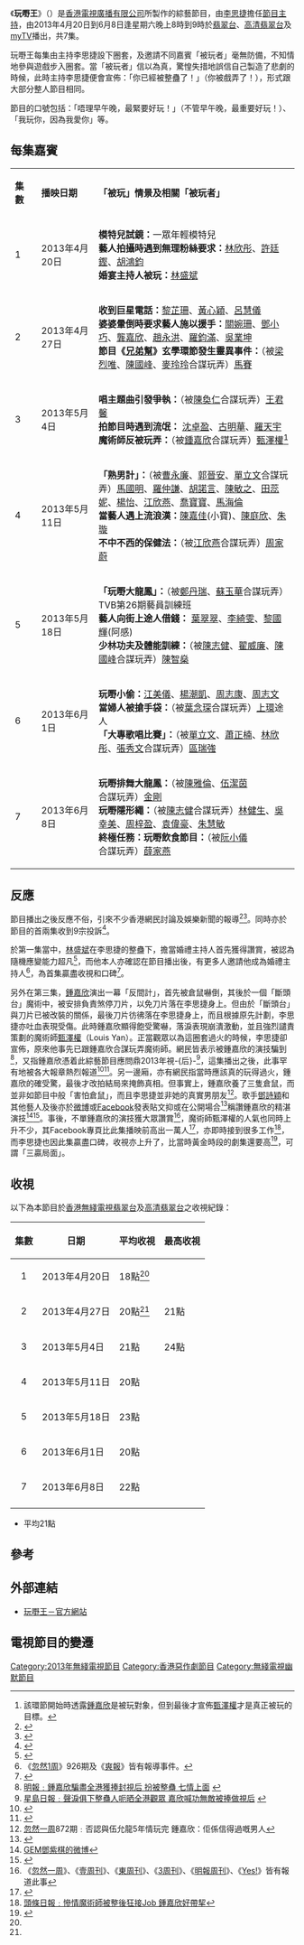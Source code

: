 {{無綫節目
|中文節目名=玩嘢王
|英文節目名={{lang|en|Office of Practical Jokes}}
|圖像=[[File:TVB_Office_of_Practical_Jokes.jpg|300px]]
|圖說=
|別名=
|類型=綜藝節目
|演出=玩嘢特派員：<br/>[[張秀文|張秀文]]（第1-4集）、<br/>[[麥皓兒|麥皓兒]]（第5-7集）
|監製=[[黃中濠|黃中濠]]
|編審=[[鄭月明|鄭月明]]
|主持=[[李思捷|李思捷]]
|旁白=[[陳永信|陳永信]]
|相關=[[農夫小儀嬉|農夫小儀嬉]]<br>[[愚樂I_Love_U|愚樂I Love U]]<br>[[大整蠱|大整蠱]]
|主題曲=
|主題音樂=
|主題作曲家=
|國家= {{HKG}}
|集數=7
|製作年份= 2013年
|每集長= 60分鐘（連廣告）
|翡翠台首播日期= 2013年4月20日－6月8日
|翡翠台首播時間= 逢星期六 20:00 - 21:00（連廣告）<br/>5月25日 暫停播映<br/>6月8日 20:00－21:15
|高清翡翠台首播日期= 2013年4月20日－6月8日
|高清翡翠台首播時間= 逢星期六 20:00 - 21:00（連廣告）<br/>5月25日 暫停播映<br/>6月8日 20:00－21:15
|官方網站= http://programme.tvb.com/variety/officeofpracticaljokes/
|備註=
}}

《'''玩嘢王'''》（{{lang-en|Office of Practical Jokes}}）是[[香港|香港]][[電視廣播有限公司|電視廣播有限公司]]所製作的綜藝節目，由[[李思捷|李思捷]]擔任[[節目主持|節目主持]]，由2013年4月20日到6月8日逢星期六晚上8時到9時於[[翡翠台|翡翠台]]、[[高清翡翠台|高清翡翠台]]及[[myTV|myTV]]播出，共7集。

玩嘢王每集由主持李思捷設下圈套，及邀請不同嘉賓「被玩者」毫無防備，不知情地參與遊戲步入圈套。當「被玩者」信以為真，驚惶失措地誤信自己製造了悲劇的時候，此時主持李思捷便會宣佈：「你已經被整蠱了！」（你被戲弄了！），形式跟大部分整人節目相同。

節目的口號包括：「唔理早午晚，最緊要好玩！」（不管早午晚，最重要好玩！）、「我玩你，因為我愛你」等。

==每集嘉賓==
{|class="wikitable" style="width:60%; font-size: 14px;"
|- style="background:cornflowerblue; color:white" align=center
|style="width:1%"|'''集數'''||style="width:3%"|'''播映日期'''||style="width:18%"|'''「被玩」情景及相關「被玩者」'''
|-
|1
|2013年4月20日
|'''模特兒試鏡：'''一眾年輕模特兒<br>
'''藝人拍攝時遇到無理粉絲要求：'''[[林欣彤|林欣彤]]、[[許廷鏗|許廷鏗]]、[[胡鴻鈞|胡鴻鈞]]<br>
'''婚宴主持人被玩：'''[[林盛斌|林盛斌]]
|-
|2
|2013年4月27日
|'''收到巨星電話：'''[[黎芷珊|黎芷珊]]、[[黃心穎|黃心穎]]、[[呂慧儀|呂慧儀]]<br>
'''婆婆暈倒時要求藝人施以援手：'''[[關婉珊|關婉珊]]、[[鄧小巧|鄧小巧]]、[[龔嘉欣|龔嘉欣]]、[[趙永洪|趙永洪]]、[[羅鈞滿|羅鈞滿]]、[[吳業坤|吳業坤]]<br>
'''節目《[[兄弟幫|兄弟幫]]》玄學環節發生靈異事件：'''（被[[梁烈唯|梁烈唯]]、[[陳國峰|陳國峰]]、[[麥玲玲|麥玲玲]]合謀玩弄）[[馬賽_(藝人)|馬賽]]
|-
|3
|2013年5月4日
|'''唱主題曲引發爭執：'''（被[[陳奐仁|陳奐仁]]合謀玩弄）[[王君馨|王君馨]]<br>
'''拍節目時遇到流氓：''' [[沈卓盈|沈卓盈]]、[[古明華|古明華]]、[[羅天宇|羅天宇]]<br>
'''魔術師反被玩弄：'''（被[[鍾嘉欣|鍾嘉欣]]合謀玩弄）[[甄澤權|甄澤權]]<ref>該環節開始時透露[[鍾嘉欣|鍾嘉欣]]是被玩對象，但到最後才宣佈[[甄澤權|甄澤權]]才是真正被玩的目標。</ref>
|-
|4
|2013年5月11日
|'''「熟男計」：'''（被[[曹永廉|曹永廉]]、[[郭晉安|郭晉安]]、[[單立文|單立文]]合謀玩弄）[[馬國明|馬國明]]、[[羅仲謙|羅仲謙]]、[[胡諾言|胡諾言]]、[[陳敏之|陳敏之]]、[[田蕊妮|田蕊妮]]、[[楊怡|楊怡]]、[[江欣燕|江欣燕]]、[[喬寶寶|喬寶寶]]、[[馬海倫|馬海倫]]<br>
'''當藝人遇上流浪漢：'''[[陳嘉佳|陳嘉佳]](小寶)、[[陳庭欣|陳庭欣]]、[[朱璇|朱璇]]<br>
'''不中不西的保健法：'''（被[[江欣燕|江欣燕]]合謀玩弄）[[周家蔚|周家蔚]]
|-
|5
|2013年5月18日
|'''「玩嘢大龍鳳」：'''（被[[鄭丹瑞|鄭丹瑞]]、[[蘇玉華|蘇玉華]]合謀玩弄）TVB第26期藝員訓練班<br>
'''藝人向街上途人借錢：''' [[葉翠翠|葉翠翠]]、[[李綺雯|李綺雯]]、[[黎國輝|黎國輝]](阿感)<br>
'''少林功夫及體能訓練：'''（被[[陳志健|陳志健]]、[[翟威廉|翟威廉]]、[[陳國峰|陳國峰]]合謀玩弄）[[陳智燊|陳智燊]]
|-
|6
|2013年6月1日
|'''玩嘢小偷：'''[[江美儀|江美儀]]、[[楊潮凱|楊潮凱]]、[[周志康|周志康]]、[[周志文|周志文]]<br>
'''當婦人被搶手袋：'''（被[[葉念琛|葉念琛]]合謀玩弄）[[上環|上環]]途人<br>
'''「大專歌唱比賽」：'''（被[[單立文|單立文]]、[[蕭正楠|蕭正楠]]、[[林欣彤|林欣彤]]、[[張秀文|張秀文]]合謀玩弄）[[區瑞強|區瑞強]]
|-
|7
|2013年6月8日
|'''玩嘢排舞大龍鳳：'''（被[[陳雅倫|陳雅倫]]、[[伍潔茵|伍潔茵]]合謀玩弄）[[金剛|金剛]]<br>
'''玩嘢隱形繩：'''（被[[陳志健|陳志健]]合謀玩弄）[[林健生|林健生]]、[[吳幸美|吳幸美]]、[[周梓盈|周梓盈]]、[[袁偉豪|袁偉豪]]、[[朱慧敏|朱慧敏]]<br>
'''終極任務：玩嘢飲食節目：'''（被[[阮小儀|阮小儀]]合謀玩弄）[[薛家燕|薛家燕]]
|}

==反應==
節目播出之後反應不俗，引來不少香港網民討論及娛樂新聞的報導<ref>{{Cite web |url=http://hk.apple.nextmedia.com/entertainment/art/20130429/18243194 |title=蘋果日報﹕思捷贏收視輸友情 |accessdate=2013-05-12 |archive-date=2013-11-08 |archive-url=https://web.archive.org/web/20131108021541/http://hk.apple.nextmedia.com/entertainment/art/20130429/18243194 |dead-url=no }}</ref><ref>{{Cite web |url=http://hk.apple.nextmedia.com/entertainment/art/20130508/18252526 |title=蘋果日報﹕《玩嘢王》終極整蠱 思捷遭大報復 |accessdate=2013-05-12 |archive-date=2014-04-08 |archive-url=https://web.archive.org/web/20140408212901/http://hk.apple.nextmedia.com/entertainment/art/20130508/18252526 |dead-url=no }}</ref>。同時亦於節目的首兩集收到9宗投訴<ref name="applereaction">{{Cite web |url=http://hk.apple.nextmedia.com/entertainment/art/20130430/18244265 |title=電視撈飯：《玩嘢王》叫好叫座－蘋果日報－20130430 |accessdate=2013-05-05 |archive-date=2016-03-04 |archive-url=https://web.archive.org/web/20160304222720/http://hk.apple.nextmedia.com/entertainment/art/20130430/18244265 |dead-url=no }}</ref>。


於第一集當中，[[林盛斌|林盛斌]]在李思捷的整蠱下，擔當婚禮主持人首先獲得讚賞，被認為隨機應變能力超凡<ref>{{Cite web |url=http://hk.apple.nextmedia.com/entertainment/art/20130422/18235915 |title=蘋果日報﹕思捷詐醉鬧事 Bob匿埋爆粗 |accessdate=2013-05-12 |archive-date=2016-03-04 |archive-url=https://web.archive.org/web/20160304195330/http://hk.apple.nextmedia.com/entertainment/art/20130422/18235915 |dead-url=no }}</ref>，而他本人亦確認在節目播出後，有更多人邀請他成為婚禮主持人<ref name="suddenweekly">《[[忽然1周|忽然1周]]》926期及《[[爽報|爽報]]》皆有報導事件。</ref>，為首集贏盡收視和口碑<ref>{{Cite web |url=http://hk.apple.nextmedia.com/entertainment/art/20130423/18236930 |title=蘋果日報﹕思捷玩嘢吸客128萬 |accessdate=2013-05-12 |archive-date=2016-03-04 |archive-url=https://web.archive.org/web/20160304122459/http://hk.apple.nextmedia.com/entertainment/art/20130423/18236930 |dead-url=no }}</ref>。

另外在第三集，[[鍾嘉欣|鍾嘉欣]]演出一幕「反間計」，首先被倉鼠嚇倒，其後於一個「斷頭台」魔術中，被安排負責煞停刀片，以免刀片落在李思捷身上。但由於「斷頭台」與刀片已被改裝的關係，最後刀片彷彿落在李思捷身上，而且根據原先計劃，李思捷亦吐血表現受傷。此時鍾嘉欣顯得飽受驚嚇，落淚表現崩潰激動，並且強烈譴責策劃的魔術師[[甄澤權|甄澤權]]（Louis Yan）。正當觀眾以為這圈套過火的時候，李思捷卻宣佈，原來他事先已跟鍾嘉欣合謀玩弄魔術師。網民皆表示被鍾嘉欣的演技騙到<ref>[http://news.sina.com.hk/news/20130506/-15-2961190/1.html 明報﹕鍾嘉欣騙盡全港獲捧封視后 扮被整蠱 七情上面] {{webarchive|url=https://web.archive.org/web/20151124123757/http://news.sina.com.hk/news/20130506/-15-2961190/1.html |date=2015-11-24 }}</ref>，又指鍾嘉欣憑着此綜藝節目應問鼎2013年視-{后}-<ref>[http://news.sina.com.hk/news/20130506/-15-2961361/1.html 星島日報﹕聲淚俱下整蠱人呃晒全港觀眾 嘉欣喊功無敵被捧做視后] {{webarchive|url=https://web.archive.org/web/20150413114832/http://news.sina.com.hk/news/20130506/-15-2961361/1.html |date=2015-04-13 }}</ref>，這集播出之後，此事罕有地被各大報章熱烈報道<ref>{{Cite web |url=http://hk.apple.nextmedia.com/entertainment/art/20130506/18250330 |title=蘋果日報﹕淚眼BB整蠱魔術師 嘉欣玩嘢封視后 |accessdate=2013-05-12 |archive-date=2014-04-08 |archive-url=https://web.archive.org/web/20140408211012/http://hk.apple.nextmedia.com/entertainment/art/20130506/18250330 |dead-url=no }}</ref><ref>{{Cite web |url=http://www.skypost.hk/newsDetail/headline?headline=%E5%98%89%E6%AC%A3BB%E5%96%8A%E5%8A%9F%E5%87%BA%E8%89%B2%20%E7%B6%B2%E6%B0%91%E8%AE%9A%E5%A5%BD%E6%88%B2%E5%A6%82%E8%A6%96%E5%90%8E |title=晴報﹕嘉欣BB喊功出色 網民讚好戲如視后 |accessdate=2013-05-12 |archive-date=2016-03-05 |archive-url=https://web.archive.org/web/20160305011259/http://www.skypost.hk/newsDetail/headline?headline=%E5%98%89%E6%AC%A3BB%E5%96%8A%E5%8A%9F%E5%87%BA%E8%89%B2%20%E7%B6%B2%E6%B0%91%E8%AE%9A%E5%A5%BD%E6%88%B2%E5%A6%82%E8%A6%96%E5%90%8E |dead-url=no }}</ref>。另一邊廂，亦有網民指當時應該真的玩得過火，鍾嘉欣的確受驚，最後才改拍結局來掩飾真相。但事實上，鍾嘉欣養了三隻倉鼠，而並非如節目中般「害怕倉鼠」，而且李思捷並非她的真實男朋友<ref>[[忽然一周|忽然一周]]872期﹕否認與伍允龍5年情玩完 鍾嘉欣：佢係信得過嘅男人</ref>。歌手[[鄧詩穎|鄧詩穎]]和其他藝人及後亦於[[微博|微博]]或[[Facebook|Facebook]]發表貼文抑或在公開場合<ref>{{Cite web |url=http://hk.apple.nextmedia.com/entertainment/art/20130507/18251488 |title=蘋果日報﹕蒙嘉慧激讚視后嘉欣 |accessdate=2013-05-12 |archive-date=2015-04-16 |archive-url=https://web.archive.org/web/20150416033357/http://hk.apple.nextmedia.com/entertainment/art/20130507/18251488 |dead-url=no }}</ref>稱讚鍾嘉欣的精湛演技<ref name="gemweibo">[http://www.weibo.com/1705586121/zviGPvyp9 GEM鄧紫棋的微博]</ref><ref name="appledaily">{{Cite web |url=http://hk.apple.nextmedia.com/enews/realtime/20130504/51388616 |title=又喊又暈 整蠱觀眾 嘉欣BB獲封「視-{后}-」－蘋果日報即時新聞 |accessdate=2013-05-05 |archive-date=2014-04-08 |archive-url=https://web.archive.org/web/20140408211421/http://hk.apple.nextmedia.com/enews/realtime/20130504/51388616 |dead-url=no }}</ref>。事後，不單鍾嘉欣的演技獲大眾讚賞<ref>《[[忽然一周|忽然一周]]》、《[[壹周刊|壹周刊]]》、《[[東周刊|東周刊]]》、《[[3周刊|3周刊]]》、《[[明報周刊|明報周刊]]》、《[[Yes!|Yes!]]》皆有報道此事</ref>，魔術師甄澤權的人氣也同時上升不少，其Facebook專頁比此集播映前高出一萬人<ref>{{Cite web |url=http://www.facebook.com/louisyanmagic |title=Facebook專頁﹕Louis Yan 甄澤權 |accessdate=2013-05-12 |archive-date=2019-04-04 |archive-url=https://web.archive.org/web/20190404015740/https://www.facebook.com/louisyanmagic/ |dead-url=no }}</ref>，亦即時接到很多工作<ref>[http://www.hkheadline.com/ent/ent_content.asp?track=&contid=237253&srctype=n 頭條日報﹕慘情魔術師被整後狂接Job 鍾嘉欣好帶挈]</ref>，而李思捷也因此集贏盡口碑，收視亦上升了，比當時黃金時段的劇集還要高<ref>{{Cite web |url=http://hk.apple.nextmedia.com/entertainment/art/20130507/18251478 |title=蘋果日報﹕玩嘢王噴血惹投訴 |accessdate=2013-05-12 |archive-date=2015-04-16 |archive-url=https://web.archive.org/web/20150416033156/http://hk.apple.nextmedia.com/entertainment/art/20130507/18251478 |dead-url=no }}</ref>，可謂「三贏局面」。

==收視==
以下為本節目於[[香港|香港]][[無綫電視翡翠台|無綫電視翡翠台]]及[[高清翡翠台|高清翡翠台]]之收視紀錄：

{|class="wikitable sortable"
! 集數 !! 日期 !! 平均收視 !! 最高收視
|-
|align=center|1|| 2013年4月20日|| 18點<ref name="applereaction"/> ||
|-
|align=center|2|| 2013年4月27日|| 20點<ref name="applereaction"/> || 21點
|-
|align=center|3|| 2013年5月4日|| 21點 || 24點
|-
|align=center|4|| 2013年5月11日|| 20點 ||
|-
|align=center|5|| 2013年5月18日|| 23點 ||
|-
|align=center|6|| 2013年6月1日|| 20點 ||
|-
|align=center|7|| 2013年6月8日|| 22點 ||
|-
|}
*平均21點

==參考==
{{reflist}}

==外部連結==
* [http://programme.tvb.com/variety/officeofpracticaljokes/ 玩嘢王－官方網站] {{Wayback|url=http://programme.tvb.com/variety/officeofpracticaljokes/ |date=20130423235046 }}

==電視節目的變遷==
{{電視節目的變遷
|電視台={{HK}}[[無綫電視|無綫電視]]{{TVB-Jade}}、[[高清翡翠台|高清翡翠台]]
|播放檔次=星期六 20:00-21:00 時段
|節目名稱=玩嘢王<br/>（2013年4月20日－5月18日）
|上一節目=[[第三十二屆香港電影金像獎|第三十二屆香港電影金像獎頒獎典禮]]<br/>（2013年4月13日）<br><small>（19:30 - 23:00）
|下一節目=[[公益金|萬眾同心公益金]]<br>（2013年5月25日）<br><small>（20:00 - 23:00）
}}
{{電視節目的變遷
|電視台={{HK}}[[無綫電視|無綫電視]]{{TVB-Jade}}、[[高清翡翠台|高清翡翠台]]
|播放檔次=星期六 20:00-21:00 時段
|節目名稱=玩嘢王<br/>（2013年6月1日－8日）
|上一節目=[[公益金|萬眾同心公益金]]<br>（2013年5月25日）<br><small>（20:00 - 23:00）
|下一節目=[[最瀛自由行|最瀛自由行]]<br/>（2013年6月15日－6月22日）
}}

[[Category:2013年無綫電視節目|Category:2013年無綫電視節目]]
[[Category:香港惡作劇節目|Category:香港惡作劇節目]]
[[Category:無綫電視幽默節目|Category:無綫電視幽默節目]]